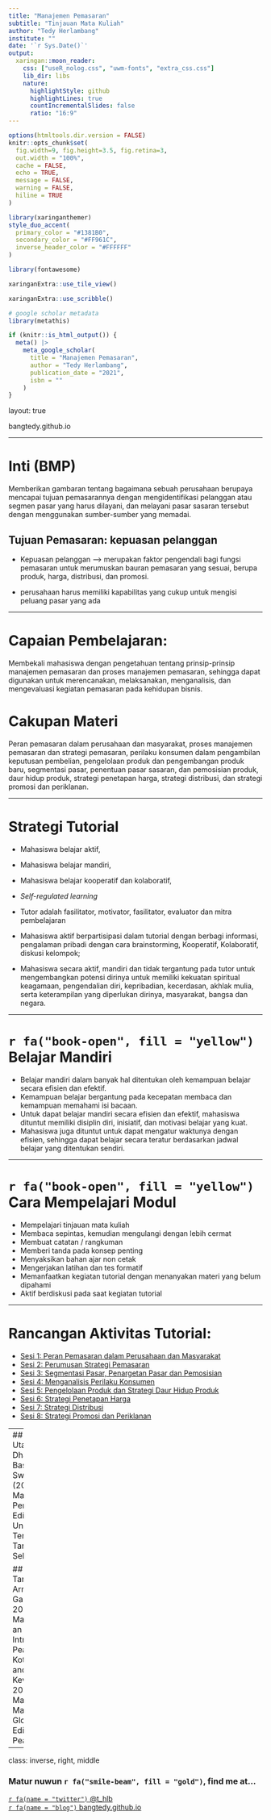 ```yaml
---
title: "Manajemen Pemasaran"
subtitle: "Tinjauan Mata Kuliah"
author: "Tedy Herlambang"
institute: ""
date: '`r Sys.Date()`'
output:
  xaringan::moon_reader:
    css: ["useR_nolog.css", "uwm-fonts", "extra_css.css"]
    lib_dir: libs
    nature:
      highlightStyle: github
      highlightLines: true
      countIncrementalSlides: false
      ratio: "16:9"
---
```


```r
options(htmltools.dir.version = FALSE)
knitr::opts_chunk$set(
  fig.width=9, fig.height=3.5, fig.retina=3,
  out.width = "100%",
  cache = FALSE,
  echo = TRUE,
  message = FALSE, 
  warning = FALSE,
  hiline = TRUE
)
```

```r
library(xaringanthemer)
style_duo_accent(
  primary_color = "#1381B0",
  secondary_color = "#FF961C",
  inverse_header_color = "#FFFFFF"
)
```

```r
library(fontawesome)
```

```r
xaringanExtra::use_tile_view()
```

```r
xaringanExtra::use_scribble()
```

```r
# google scholar metadata
library(metathis)

if (knitr::is_html_output()) {
  meta() |> 
    meta_google_scholar(
      title = "Manajemen Pemasaran",
      author = "Tedy Herlambang",
      publication_date = "2021",
      isbn = ""
    ) 
}
```

layout: true

<div class="my-footer"><span>bangtedy.github.io</span></div>

<!-- this adds the link footer to all slides, depends on my-footer class in css-->

---

# Inti (BMP)

Memberikan gambaran tentang bagaimana sebuah perusahaan berupaya mencapai tujuan pemasarannya dengan mengidentifikasi pelanggan atau segmen pasar yang harus dilayani, dan melayani pasar sasaran tersebut dengan menggunakan sumber-sumber yang memadai. 

## Tujuan Pemasaran: kepuasan pelanggan

- Kepuasan pelanggan --> merupakan faktor pengendali bagi fungsi pemasaran untuk merumuskan bauran pemasaran yang sesuai, berupa produk, harga, distribusi, dan promosi.

- perusahaan harus memiliki kapabilitas yang cukup untuk mengisi peluang pasar yang ada

---

# Capaian Pembelajaran:

Membekali mahasiswa dengan pengetahuan tentang prinsip-prinsip manajemen pemasaran dan proses manajemen pemasaran, sehingga dapat digunakan untuk merencanakan, melaksanakan, menganalisis, dan mengevaluasi kegiatan pemasaran pada kehidupan bisnis. 

# Cakupan Materi

Peran pemasaran dalam perusahaan dan masyarakat, proses manajemen pemasaran dan strategi pemasaran, perilaku konsumen dalam pengambilan keputusan pembelian, pengelolaan produk dan pengembangan produk baru, segmentasi pasar, penentuan pasar sasaran, dan pemosisian produk, daur hidup produk, strategi penetapan harga, strategi distribusi, dan strategi promosi dan periklanan. 

---

# Strategi Tutorial
- Mahasiswa belajar aktif, 
- Mahasiswa belajar mandiri, 
- Mahasiswa belajar kooperatif dan kolaboratif, 
- *Self-regulated learning*
- Tutor adalah fasilitator, motivator, fasilitator, evaluator dan mitra pembelajaran
- Mahasiswa aktif berpartisipasi dalam tutorial dengan berbagi informasi, pengalaman pribadi dengan cara brainstorming, Kooperatif, Kolaboratif, diskusi kelompok;

- Mahasiswa secara aktif, mandiri dan tidak tergantung pada tutor untuk mengembangkan potensi dirinya untuk memiliki kekuatan spiritual keagamaan, pengendalian diri, kepribadian, kecerdasan, akhlak mulia, serta keterampilan yang diperlukan dirinya, masyarakat, bangsa dan negara. 

---

# `r fa("book-open", fill = "yellow")` Belajar Mandiri
- Belajar mandiri dalam banyak hal ditentukan oleh kemampuan belajar secara efisien dan efektif. 
- Kemampuan belajar bergantung pada kecepatan membaca dan kemampuan memahami isi bacaan. 
- Untuk dapat belajar mandiri secara efisien dan efektif, mahasiswa dituntut memiliki disiplin diri, inisiatif, dan motivasi belajar yang kuat.
- Mahasiswa juga dituntut untuk dapat mengatur waktunya dengan efisien, sehingga dapat belajar secara teratur berdasarkan jadwal belajar yang ditentukan sendiri.

---

# `r fa("book-open", fill = "yellow")` Cara Mempelajari Modul
- Mempelajari tinjauan mata kuliah
- Membaca sepintas, kemudian mengulangi dengan lebih cermat
- Membuat catatan / rangkuman 
- Memberi tanda pada konsep penting 
- Menyaksikan bahan ajar non cetak
- Mengerjakan latihan dan  tes formatif
- Memanfaatkan kegiatan tutorial dengan menanyakan materi yang belum dipahami
- Aktif berdiskusi pada saat kegiatan tutorial

---

# Rancangan Aktivitas Tutorial:

- [Sesi 1: Peran Pemasaran dalam Perusahaan dan Masyarakat](https://bangtedy.github.io/manajemenpemasaran/sesi1#1)
- [Sesi 2: Perumusan Strategi Pemasaran](https://bangtedy.github.io/manajemenpemasaran/sesi2#1)
- [Sesi 3: Segmentasi Pasar, Penargetan Pasar dan Pemosisian](https://bangtedy.github.io/manajemenpemasaran/sesi3#1)
- [Sesi 4: Menganalisis Perilaku Konsumen](https://bangtedy.github.io/manajemenpemasaran/sesi4#1)
- [Sesi 5: Pengelolaan Produk dan Strategi Daur Hidup Produk](https://bangtedy.github.io/manajemenpemasaran/sesi5#1)
- [Sesi 6: Strategi Penetapan Harga](https://bangtedy.github.io/manajemenpemasaran/sesi6#1)
- [Sesi 7: Strategi  Distribusi](https://bangtedy.github.io/manajemenpemasaran/sesi7#1)
- [Sesi 8: Strategi Promosi dan Periklanan](https://bangtedy.github.io/manajemenpemasaran/sesi8#1)

---
## Rujukan Utama
1. Dharmmesta, Basu Swastha (2017). Manajemen Pemasaran. Edisi kedua. Universitas Terbuka Kota Tangerang Selatan

## Rujukan Tambahan
- Armstrong, Gary, et.al., 2015. Marketing : an Introduction. Pearson.
- Kotler, Philip and Keller, Kevin L., 2016. Marketing Management, Global Edition. Pearson.

---
class: inverse, right, middle


### Matur nuwun `r fa("smile-beam", fill = "gold")`, find me at...

[`r fa(name = "twitter")` @t_hlb](http://twitter.com/t_hlb)  
[`r fa(name = "blog")` bangtedy.github.io](https://bangtedy.github.io)
